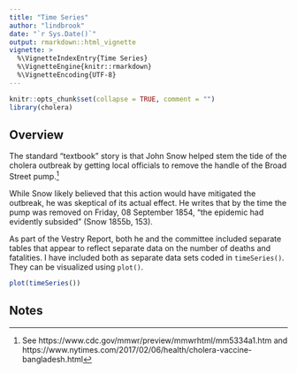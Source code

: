 ```yaml
---
title: "Time Series"
author: "lindbrook"
date: "`r Sys.Date()`"
output: rmarkdown::html_vignette
vignette: >
  %\VignetteIndexEntry{Time Series}
  %\VignetteEngine{knitr::rmarkdown}
  %\VignetteEncoding{UTF-8}
---
```


```r
knitr::opts_chunk$set(collapse = TRUE, comment = "")
library(cholera)
```

## Overview

The standard "textbook" story is that John Snow helped stem the tide of the cholera outbreak by getting local officials to remove the handle of the Broad Street pump.^[See https://www.cdc.gov/mmwr/preview/mmwrhtml/mm5334a1.htm and  https://www.nytimes.com/2017/02/06/health/cholera-vaccine-bangladesh.html]

While Snow likely believed that this action would have mitigated the outbreak, he was skeptical of its actual effect. He writes that by the time the pump was removed on Friday, 08 September 1854, "the epidemic had evidently subsided" (Snow 1855b, 153).

As part of the Vestry Report, both he and the committee included separate tables that appear to reflect separate data on the number of deaths and fatalities. I have included both as separate data sets coded in `timeSeries()`. They can be visualized using `plot()`.

```r
plot(timeSeries())
```

## Notes

